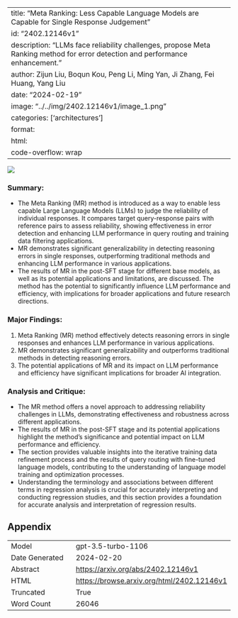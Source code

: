 
---
title: "Meta Ranking: Less Capable Language Models are Capable for Single Response Judgement"
id: "2402.12146v1"
description: "LLMs face reliability challenges, propose Meta Ranking method for error detection and performance enhancement."
author: Zijun Liu, Boqun Kou, Peng Li, Ming Yan, Ji Zhang, Fei Huang, Yang Liu
date: "2024-02-19"
image: "../../img/2402.12146v1/image_1.png"
categories: ['architectures']
format:
  html:
    code-overflow: wrap
---

![](../../img/2402.12146v1/image_1.png)

### Summary:
- The Meta Ranking (MR) method is introduced as a way to enable less capable Large Language Models (LLMs) to judge the reliability of individual responses. It compares target query-response pairs with reference pairs to assess reliability, showing effectiveness in error detection and enhancing LLM performance in query routing and training data filtering applications.
- MR demonstrates significant generalizability in detecting reasoning errors in single responses, outperforming traditional methods and enhancing LLM performance in various applications.
- The results of MR in the post-SFT stage for different base models, as well as its potential applications and limitations, are discussed. The method has the potential to significantly influence LLM performance and efficiency, with implications for broader applications and future research directions.

### Major Findings:
1. Meta Ranking (MR) method effectively detects reasoning errors in single responses and enhances LLM performance in various applications.
2. MR demonstrates significant generalizability and outperforms traditional methods in detecting reasoning errors.
3. The potential applications of MR and its impact on LLM performance and efficiency have significant implications for broader AI integration.

### Analysis and Critique:
- The MR method offers a novel approach to addressing reliability challenges in LLMs, demonstrating effectiveness and robustness across different applications.
- The results of MR in the post-SFT stage and its potential applications highlight the method's significance and potential impact on LLM performance and efficiency.
- The section provides valuable insights into the iterative training data refinement process and the results of query routing with fine-tuned language models, contributing to the understanding of language model training and optimization processes.
- Understanding the terminology and associations between different terms in regression analysis is crucial for accurately interpreting and conducting regression studies, and this section provides a foundation for accurate analysis and interpretation of regression results.

## Appendix

|          |          |
|----------|----------|
| Model     | gpt-3.5-turbo-1106       |
| Date Generated     | 2024-02-20       |
| Abstract | [https://arxiv.org/abs/2402.12146v1](https://arxiv.org/abs/2402.12146v1)        |
| HTML     | [https://browse.arxiv.org/html/2402.12146v1](https://browse.arxiv.org/html/2402.12146v1)       |
| Truncated       | True       |
| Word Count       | 26046       |